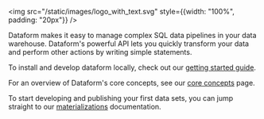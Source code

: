 


<img src="/static/images/logo_with_text.svg" style={{width: "100%", padding: "20px"}} />

Dataform makes it easy to manage complex SQL data pipelines in your data warehouse. Dataform's powerful API lets you quickly transform your data and perform other actions by writing simple statements.

To install and develop dataform locally, check out our [getting started guide](/guides/command-line-interface).

For an overview of Dataform's core concepts, see our [core concepts](/guides/core-concepts) page.

To start developing and publishing your first data sets, you can jump straight to our [materializations](/materializations) documentation.
